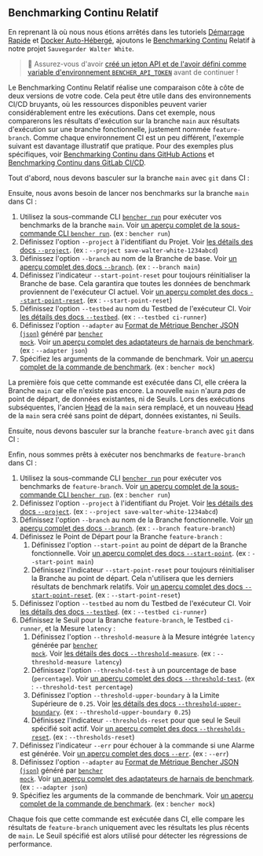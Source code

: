 
## Benchmarking Continu Relatif

En reprenant là où nous nous étions arrêtés dans les tutoriels [Démarrage Rapide][quick start] et [Docker Auto-Hébergé][docker self-hosted], ajoutons le [Benchmarking Continu][continuous benchmarking] Relatif à notre projet `Sauvegarder Walter White`.

> 🐰 Assurez-vous d'avoir [créé un jeton API et de l'avoir défini comme variable d'environnement `BENCHER_API_TOKEN`][create an api token] avant de continuer !

[quick start]: /fr/docs/tutorial/quick-start/
[docker self-hosted]: /fr/docs/tutorial/docker/
[continuous benchmarking]: /fr/docs/explanation/continuous-benchmarking/
[create an api token]: /fr/docs/tutorial/quick-start/#create-an-api-token

Le Benchmarking Continu Relatif réalise une comparaison côte à côte de deux versions de votre code. Cela peut être utile dans des environnements CI/CD bruyants, où les ressources disponibles peuvent varier considérablement entre les exécutions. Dans cet exemple, nous comparerons les résultats d'exécution sur la branche `main` aux résultats d'exécution sur une branche fonctionnelle, justement nommée `feature-branch`. Comme chaque environnement CI est un peu différent, l'exemple suivant est davantage illustratif que pratique. Pour des exemples plus spécifiques, voir [Benchmarking Continu dans GitHub Actions][github actions] et [Benchmarking Continu dans GitLab CI/CD][gitlab ci/cd].

[github actions]: /fr/docs/how-to/github-actions/
[gitlab ci/cd]: /fr/docs/how-to/gitlab-ci-cd/

Tout d'abord, nous devons basculer sur la branche `main` avec `git` dans CI :

<GitCheckoutMain />

Ensuite, nous avons besoin de lancer nos benchmarks sur la branche `main` dans CI :

<RunMainRelative />

1. Utilisez la sous-commande CLI <code><a href="/fr/docs/explanation/bencher-run/">bencher run</a></code> pour exécuter vos benchmarks de la branche `main`. Voir [un aperçu complet de la sous-commande CLI `bencher run`][bencher run]. (ex : `bencher run`)
2. Définissez l'option `--project` à l'identifiant du Projet. Voir [les détails des docs `--project`][project option]. (ex : `--project save-walter-white-1234abcd`)
3. Définissez l'option `--branch` au nom de la Branche de base. Voir [un aperçu complet des docs `--branch`][branch option]. (ex : `--branch main`)
4. Définissez l'indicateur `--start-point-reset` pour toujours réinitialiser la Branche de base. Cela garantira que toutes les données de benchmark proviennent de l'exécuteur CI actuel. Voir [un aperçu complet des docs `--start-point-reset`][start point reset]. (ex : `--start-point-reset`)
5. Définissez l'option `--testbed` au nom du Testbed de l'exécuteur CI. Voir [les détails des docs `--testbed`][testbed option]. (ex : `--testbed ci-runner`)
6. Définissez l'option `--adapter` au [Format de Métrique Bencher JSON (`json`)][bmf] généré par <code><a href="/fr/docs/reference/bencher-metric-format/#bencher-mock">bencher mock</a></code>. Voir [un aperçu complet des adaptateurs de harnais de benchmark][adapter json]. (ex : `--adapter json`)
7. Spécifiez les arguments de la commande de benchmark. Voir [un aperçu complet de la commande de benchmark][command argument]. (ex : `bencher mock`)

La première fois que cette commande est exécutée dans CI, elle créera la Branche `main` car elle n'existe pas encore. La nouvelle `main` n'aura _pas_ de point de départ, de données existantes, ni de Seuils. Lors des exécutions subséquentes, l'ancien [Head][head] de la `main` sera remplacé, et un nouveau [Head][head] de la `main` sera créé sans point de départ, données existantes, ni Seuils.

[bencher run]: /fr/docs/explanation/bencher-run/
[project option]: /fr/docs/explanation/bencher-run/#--project-project
[branch option]: /fr/docs/explanation/branch-selection/#--branch-branch
[start point reset]: /fr/docs/explanation/branch-selection/#--start-point-reset
[testbed option]: /fr/docs/explanation/bencher-run/#--testbed-testbed
[bmf]: /fr/docs/reference/bencher-metric-format/
[adapter json]: /fr/docs/explanation/adapters/#-json
[command argument]: /fr/docs/explanation/bencher-run/#benchmark-command
[head]: /fr/docs/explanation/benchmarking/#head

Ensuite, nous devons basculer sur la branche `feature-branch` avec `git` dans CI :

<GitCheckoutFeature />

Enfin, nous sommes prêts à exécuter nos benchmarks de `feature-branch` dans CI :

<RunFeatureRelative />

1. Utilisez la sous-commande CLI <code><a href="/fr/docs/explanation/bencher-run/">bencher run</a></code> pour exécuter vos benchmarks de `feature-branch`. Voir [un aperçu complet de la sous-commande CLI `bencher run`][bencher run]. (ex : `bencher run`)
2. Définissez l'option `--project` à l'identifiant du Projet. Voir [les détails des docs `--project`][project option]. (ex : `--project save-walter-white-1234abcd`)
3. Définissez l'option `--branch` au nom de la Branche fonctionnelle. Voir [un aperçu complet des docs `--branch`][branch option]. (ex : `--branch feature-branch`)
4. Définissez le Point de Départ pour la Branche `feature-branch` :
   1. Définissez l'option `--start-point` au point de départ de la Branche fonctionnelle. Voir [un aperçu complet des docs `--start-point`][start point]. (ex : `--start-point main`)
   2. Définissez l'indicateur `--start-point-reset` pour toujours réinitialiser la Branche au point de départ. Cela n'utilisera que les derniers résultats de benchmark relatifs. Voir [un aperçu complet des docs `--start-point-reset`][start point reset]. (ex : `--start-point-reset`)
5. Définissez l'option `--testbed` au nom du Testbed de l'exécuteur CI. Voir [les détails des docs `--testbed`][testbed option]. (ex : `--testbed ci-runner`)
6. Définissez le Seuil pour la Branche `feature-branch`, le Testbed `ci-runner`, et la Mesure `latency` :
   1. Définissez l'option `--threshold-measure` à la Mesure intégrée `latency` générée par <code><a href="/fr/docs/reference/bencher-metric-format/#bencher-mock">bencher mock</a></code>. Voir [les détails des docs `--threshold-measure`][threshold measure option]. (ex : `--threshold-measure latency`)
   2. Définissez l'option `--threshold-test` à un pourcentage de base (`percentage`). Voir [un aperçu complet des docs `--threshold-test`][threshold test option]. (ex : `--threshold-test percentage`)
   3. Définissez l'option `--threshold-upper-boundary` à la Limite Supérieure de `0.25`. Voir [les détails des docs `--threshold-upper-boundary`][threshold upper boundary]. (ex : `--threshold-upper-boundary 0.25`)
   4. Définissez l'indicateur `--thresholds-reset` pour que seul le Seuil spécifié soit actif. Voir [un aperçu complet des docs `--thresholds-reset`][thresholds reset]. (ex : `--thresholds-reset`)
7. Définissez l'indicateur `--err` pour échouer à la commande si une Alarme est générée. Voir [un aperçu complet des docs `--err`][alert err]. (ex : `--err`)
8. Définissez l'option `--adapter` au [Format de Métrique Bencher JSON (`json`)][bmf] généré par <code><a href="/fr/docs/reference/bencher-metric-format/#bencher-mock">bencher mock</a></code>. Voir [un aperçu complet des adaptateurs de harnais de benchmark][adapter json]. (ex : `--adapter json`)
9. Spécifiez les arguments de la commande de benchmark. Voir [un aperçu complet de la commande de benchmark][command argument]. (ex : `bencher mock`)

Chaque fois que cette commande est exécutée dans CI, elle compare les résultats de `feature-branch` uniquement avec les résultats les plus récents de `main`. Le Seuil spécifié est alors utilisé pour détecter les régressions de performance.

[start point]: /fr/docs/explanation/branch-selection/#--start-point-branch
[start point reset]: /fr/docs/explanation/branch-selection/#--start-point-reset
[threshold measure option]: /fr/docs/explanation/thresholds/#--threshold-measure-measure
[threshold test option]: /fr/docs/explanation/thresholds/#--threshold-test-test
[threshold upper boundary]: /fr/docs/explanation/thresholds/#--threshold-upper-boundary-boundary
[thresholds reset]: /fr/docs/explanation/thresholds/#--thresholds-reset
[alert err]: /fr/docs/explanation/thresholds/#--err